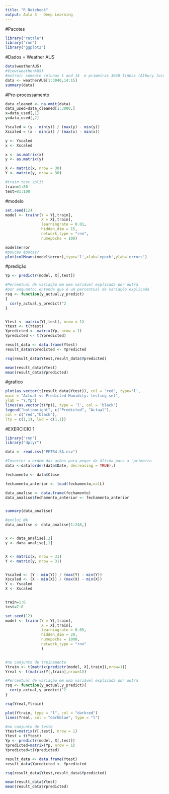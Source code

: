 ```yaml
---
title: "R Notebook"
output: Aula 3 - Deep Learning
---
```

#Pacotes
```r
library("rattle")
library("rnn")
library("ggplot2")
```

#Dados = Weather AUS
```r
data(weatherAUS)
#View(weatherAUS)
#extrair somente colunas 1 and 14  e primeiras 3040 linhas (Albury location)
data <- weatherAUS[1:3040,14:15]
summary(data)
```

#Pre-processamento
```r

data_cleaned <- na.omit(data)
data_used=data_cleaned[1:3000,]
x=data_used[,1]
y=data_used[,2]

Yscaled = (y - min(y)) / (max(y) - min(y))
Xscaled = (x - min(x)) / (max(x) - min(x))

y <- Yscaled
x <- Xscaled

x <- as.matrix(x)
y <- as.matrix(y)

X <- matrix(x, nrow = 30)
Y <- matrix(y, nrow = 30)

#train test split
train=1:80
test=81:100
```

#modelo
```r
set.seed(12)
model <- trainr(Y = Y[,train],
                X = X[,train],
                learningrate = 0.01,
                hidden_dim = 15,
                network_type = "rnn",
                numepochs = 100)

model$error
#poucas épocas?
plot(colMeans(model$error),type='l',xlab='epoch',ylab='errors')
```

#predição
```r
Yp <- predictr(model, X[,test])

#Percentual de variação em uma variável explicada por outra
#por enquanto: entenda que é um percentual de variação explicada
rsq <- function(y_actual,y_predict)
{
  cor(y_actual,y_predict)^2
}


Ytest <- matrix(Y[,test], nrow = 1)
Ytest <- t(Ytest)
Ypredicted <- matrix(Yp, nrow = 1)
Ypredicted <- t(Ypredicted)

result_data <- data.frame(Ytest)
result_data$Ypredicted <- Ypredicted     

rsq(result_data$Ytest,result_data$Ypredicted)

mean(result_data$Ytest)
mean(result_data$Ypredicted)
```

#grafico
```r
plot(as.vector(t(result_data$Ytest)), col = 'red', type='l',
main = "Actual vs Predicted Humidity: testing set",
ylab = "Y,Yp")
lines(as.vector(t(Yp)), type = 'l', col = 'black')
legend("bottomright", c("Predicted", "Actual"),
col = c("red","black"),
lty = c(1,1), lwd = c(1,1))
```

#EXERCICIO 1
```r
library("rnn")
library("dplyr")

data <- read.csv("PETR4.SA.csv")

#Inverter a ordem das ações para pegar da última para a ´primeira
data <-data[order(data$Date, decreasing = TRUE),]

fechamento <- data$Close

fechamento_anterior <- lead(fechamento,n=1L)

data_analise <- data.frame(fechamento)
data_analise$fechamento_anterior <- fechamento_anterior


summary(data_analise)

#exclui NA
data_analise <- data_analise[1:248,]


x <- data_analise[,2]
y <- data_analise[,1]


X <- matrix(x, nrow = 31)
Y <- matrix(y, nrow = 31)


Yscaled <- (Y - min(Y)) / (max(Y) - min(Y))
Xscaled <- (X - min(X)) / (max(X) - min(X))
Y <- Yscaled
X <- Xscaled


train=1:6
test=7:8

set.seed(12)
model <- trainr(Y = Y[,train],
                X = X[,train],
                learningrate = 0.05,
                hidden_dim = 20,
                numepochs = 1000,
                network_type = "rnn"
                )


#no conjunto de treinamento
Ytrain <- t(matrix(predictr(model, X[,train]),nrow=1))
Yreal <- t(matrix(Y[,train],nrow=1))

#Percentual de variação em uma variável explicada por outra
rsq <- function(y_actual,y_predict){
  cor(y_actual,y_predict)^2
}

rsq(Yreal,Ytrain)

plot(Ytrain, type = "l", col = "darkred")
lines(Yreal, col = "darkblue", type = "l")

#no conjunto de teste
Ytest=matrix(Y[,test], nrow = 1)
Ytest = t(Ytest)
Yp <- predictr(model, X[,test])
Ypredicted=matrix(Yp, nrow = 1)
Ypredicted=t(Ypredicted)

result_data <- data.frame(Ytest)
result_data$Ypredicted <- Ypredicted     

rsq(result_data$Ytest,result_data$Ypredicted)

mean(result_data$Ytest)
mean(result_data$Ypredicted)
```









